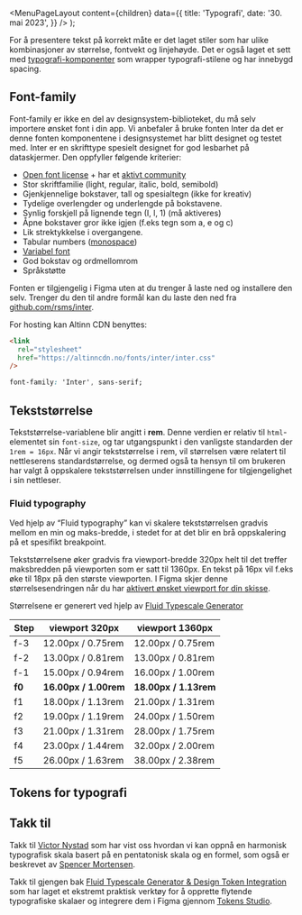 
<Meta
  title='Typografi'
  description='For å presentere innholdet korrekt bruker vi stiler og komponenter for typografi.'
/>

  <MenuPageLayout
    content={children}
    data={{
      title: 'Typografi',
      date: '30. mai 2023',
    }}
  />
);

For å presentere tekst på korrekt måte er det laget stiler som har ulike kombinasjoner av størrelse, fontvekt og linjehøyde. Det er også laget et sett med [typografi-komponenter](https://digdir.github.io/designsystem/?path=/docs/kjernekomponenter-typography--docs) som wrapper typografi-stilene og har innebygd spacing.

## Font-family

Font-family er ikke en del av designsystem-biblioteket, du må selv importere ønsket font i din app. Vi anbefaler å bruke fonten Inter da det er denne fonten komponentene i designsystemet har blitt designet og testet med. Inter er en skrifttype spesielt designet for god lesbarhet på dataskjermer. Den oppfyller følgende kriterier:

- [Open font license](https://github.com/rsms/inter/blob/master/LICENSE.txt) + har et [aktivt community](https://github.com/rsms/inter)
- Stor skriftfamilie (light, regular, italic, bold, semibold)
- Gjenkjennelige bokstaver, tall og spesialtegn (ikke for kreativ)
- Tydelige overlengder og underlengde på bokstavene.
- Synlig forskjell på lignende tegn (I, l, 1) (må aktiveres)
- Åpne bokstaver gror ikke igjen (f.eks tegn som a, e og c)
- Lik strektykkelse i overgangene.
- Tabular numbers ([monospace](https://fonts.google.com/knowledge/introducing_type/understanding_numerals))
- [Variabel font](https://rsms.me/inter/#variable)
- God bokstav og ordmellomrom
- Språkstøtte

Fonten er tilgjengelig i Figma uten at du trenger å laste ned og installere den selv. Trenger du den til andre formål kan du laste den ned fra [github.com/rsms/inter](https://github.com/rsms/inter/releases/tag/v3.19).

For hosting kan Altinn CDN benyttes:

```html
<link
  rel="stylesheet"
  href="https://altinncdn.no/fonts/inter/inter.css"
/>
```

```css
font-family: 'Inter', sans-serif;
```

## Tekststørrelse

Tekststørrelse-variablene blir angitt i **rem**. Denne verdien er relativ til `html`-elementet sin `font-size`,
og tar utgangspunkt i den vanligste standarden der `1rem = 16px`. Når vi angir tekststørrelse i rem, vil størrelsen være relatert til nettleserens standardstørrelse, og dermed også ta hensyn til om brukeren har valgt å oppskalere tekststørrelsen under innstillingene for tilgjengelighet i sin nettleser.

### Fluid typography

Ved hjelp av “Fluid typography” kan vi skalere tekststørrelsen gradvis mellom en min og maks-bredde, i stedet for at det blir en brå oppskalering på et spesifikt breakpoint.

Tekststørrelsene øker gradvis fra viewport-bredde 320px helt til det treffer maksbredden på viewporten som er satt til 1360px. En tekst på 16px vil f.eks øke til 18px på den største viewporten. I Figma skjer denne størrelsesendringen når du har [aktivert ønsket viewport for din skisse](http://localhost:3000/grunnleggende/for-designere/kom-i-gang).

Størrelsene er generert ved hjelp av [Fluid Typescale Generator](https://fluid-tokenization.vercel.app/)

| Step   | viewport 320px        | viewport 1360px       |
| ------ | --------------------- | --------------------- |
| f-3    | 12.00px / 0.75rem     | 12.00px / 0.75rem     |
| f-2    | 13.00px / 0.81rem     | 13.00px / 0.81rem     |
| f-1    | 15.00px / 0.94rem     | 16.00px / 1.00rem     |
| **f0** | **16.00px / 1.00rem** | **18.00px / 1.13rem** |
| f1     | 18.00px / 1.13rem     | 21.00px / 1.31rem     |
| f2     | 19.00px / 1.19rem     | 24.00px / 1.50rem     |
| f3     | 21.00px / 1.31rem     | 28.00px / 1.75rem     |
| f4     | 23.00px / 1.44rem     | 32.00px / 2.00rem     |
| f5     | 26.00px / 1.63rem     | 38.00px / 2.38rem     |

<Figma
  title='Typography sizes in Figma'
  url='file/eeznFkuH7UletQmhN174VR/Felles---Design-Tokens?type=design&node-id=15%3A98&t=0RQ88PMLMSJ0TgAX-1'
/>

## Tokens for typografi

<TokenList type='typography' />

## Takk til

Takk til [Victor Nystad](https://gist.github.com/vnys/ac50e8189dcae883a7fb09083fed83fa) som har vist oss hvordan vi kan oppnå en harmonisk typografisk skala basert på en pentatonisk skala og en formel, som også er beskrevet av [Spencer Mortensen](https://spencermortensen.com/articles/typographic-scale/).

Takk til gjengen bak [Fluid Typescale Generator & Design Token Integration](https://fluid-tokenization.vercel.app/table)
som har laget et ekstremt praktisk verktøy for å opprette flytende typografiske skalaer
og integrere dem i Figma gjennom [Tokens Studio](https://tokens.studio/).
